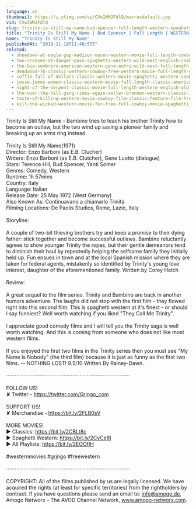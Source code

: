```yaml
---
language: en
thumbnail: https://i.ytimg.com/vi/CVw1WMJFdlQ/maxresdefault.jpg
vid: CVw1WMJFdlQ
slug: trinity-is-still-my-name-bud-spencer-full-length-western-spaghetti-western-full-movie
title: "Trinity Is Still My Name | Bud Spencer | Full Length | WESTERN | Spaghetti Western | Full Movie"
name: "Trinity Is Still My Name"
publishedAt: "2019-11-18T11:48:57Z"
related:
  - showdown-at-eagle-gap-madison-mason-western-movie-full-length-cowboys
  - two-crosses-at-danger-pass-spaghetti-western-wild-west-english-cowboys-full-length
  - the-big-sombrero-american-western-gene-autry-wild-west-full-length-english
  - deadwood-76-classic-western-cowboy-free-western-movie-full-length-english
  - coffin-full-of-dollars-classic-western-movie-spaghetti-western-cowboys-full-movies
  - jesse-james-women-classic-western-movie-full-length-classic-american-cowboy-film-english
  - night-of-the-serpent-classic-movie-full-length-western-english-old-cowboy-movie
  - the-over-the-hill-gang-rides-again-walter-brennan-western-classic-film-free-cowboy-movie
  - taste-of-killing-western-movie-cowboy-film-classic-feature-film-free-movie-on-youtube
  - kill-the-wicked-western-movie-for-free-full-cowboy-movie-spaghetti-western-english
---
```


Trinity Is Still My Name - Bambino tries to teach his brother Trinity how to become an outlaw, but the two wind up saving a pioneer family and breaking up an arms ring instead. <br />
<br />
Trinity Is Still My Name(1971)<br />
Director: Enzo Barboni (as E.B. Clucher)<br />
Writers: Enzo Barboni (as E.B. Clutcher), Gene Luotto (dialogue)<br />
Stars: Terence Hill, Bud Spencer, Yanti Somer<br />
Genres: Comedy, Western<br />
Runtime: 1h 57mins<br />
Country: Italy<br />
Language: Italian<br />
Release Date: 25 May 1972 (West Germany)<br />
Also Known As: Continuavano a chiamarlo Trinità<br />
Filming Locations: De Paolis Studios, Rome, Lazio, Italy<br />
<br />
Storyline:<br />
<br />
A couple of two-bit thieving brothers try and keep a promise to their dying father: stick together and become successful outlaws. Bambino reluctantly agrees to show younger Trinity the ropes, but their gentle demeanors tend to diminish their haul by repeatedly helping the selfsame family they initially held up. Fun ensues in town and at the local Spanish mission where they are taken for federal agents, mistakenly so identified by Trinity's young love interest, daughter of the aforementioned family. Written by Corey Hatch<br />
<br />
Review:<br />
<br />
A great sequel to the film series. Trinity and Bambino are back in another humors adventure. The laughs did not stop with the first film - they flowed right into this second film. This is spaghetti western at it's finest - or should I say funniest? Well worth watching if you liked "They Call Me Trinity".<br />
<br />
I appreciate good comedy films and I will tell you the Trinity saga is well worth watching. And this is coming from someone who does not like most western films.<br />
<br />
If you enjoyed the first two films in the Trinity series then you must see "My Name is Nobody" (the third film) because it is just as funny as the first two films. -- NOTHING LOST! 9.5/10 Written By Rainey-Dawn.<br />
<br />
····················································································<br />
<br />
FOLLOW US!<br />
✘ Twitter - https://twitter.com/Grjngo_com<br />
<br />
SUPPORT US!<br />
✘ Merchandise - https://bit.ly/2FLB0sV<br />
<br />
MORE MOVIES! <br />
► Classics: https://bit.ly/2CBLt8c <br />
► Spaghetti Western: https://bit.ly/2CyCe8I <br />
► All Playlists: https://bit.ly/2EOOfIH <br />
<br />
#westernmovies #grjngo #freewestern<br />
<br />
····················································································<br />
<br />
COPYRIGHT: All of the films published by us are legally licensed. We have acquired the rights (at least for specific territories) from the rightholders by contract. If you have questions please send an email to: info@amogo.de, Amogo Networx - The AVOD Channel Network, www.amogo-networx.com.